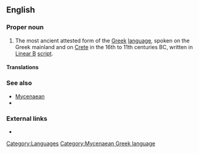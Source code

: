 ==English==
{{wikipedia}}

===Proper noun===
{{en-proper noun|sg=[[Mycenaean]] [[Greek]]}}

# The most ancient attested form of the [[Greek]] [[language]], spoken on the Greek mainland and on [[Crete]] in the 16th to 11th centuries BC, written in [[Linear B]] [[script]].

====Translations====
{{trans-top|ancient Greek language}}
{{trans-mid}}
{{trans-bottom}}

===See also===
* [[Mycenaean]]
*{{langcat}}

===External links===
* {{ISO 639|3code=}}

[[Category:Languages]]
[[Category:Mycenaean Greek language]]